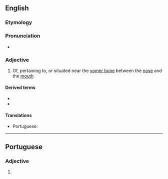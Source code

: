 {{also|voméronasal}}
==English==

===Etymology===
{{af|en|vomer|-o-|nasal}}

===Pronunciation===
* {{rhymes|en|eɪzəl}}

===Adjective===
{{en-adj|-}}

# {{lb|en|anatomy}} Of, pertaining to, or situated near the [[vomer bone]] between the [[nose]] and the [[mouth]]

====Derived terms====
* {{l|en|vomeronasal cartilage}}
* {{l|en|vomeronasal organ}}

====Translations====
{{trans-top|of, pertaining to, or situated near the vomer bone between the nose and the mouth}}
* Portuguese: {{t|pt|vomeronasal}}
{{trans-mid}}
{{trans-bottom}}

----

==Portuguese==

===Adjective===
{{pt-adj|vomeronasa|l}}

# {{lb|pt|anatomy}} {{l|en|vomeronasal}} {{gloss|of, pertaining to, or situated near the vomer bone between the nose and the mouth}}